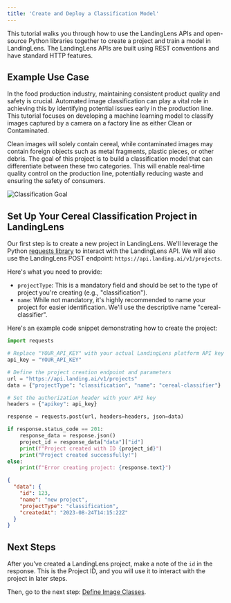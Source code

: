 ```yaml
---
title: 'Create and Deploy a Classification Model'
---
```

This tutorial walks you through how to use the LandingLens APIs and open-source Python libraries together to create a project and train a model in LandingLens. The LandingLens APIs are built using REST conventions and have standard HTTP features.

## Example Use Case
In the food production industry, maintaining consistent product quality and safety is crucial. Automated image classification can play a vital role in achieving this by identifying potential issues early in the production line. This tutorial focuses on developing a machine learning model to classify images captured by a camera on a factory line as either Clean or Contaminated.

Clean images will solely contain cereal, while contaminated images may contain foreign objects such as metal fragments, plastic pieces, or other debris. The goal of this project is to build a classification model that can differentiate between these two categories. This will enable real-time quality control on the production line, potentially reducing waste and ensuring the safety of consumers.

![Classification Goal](/images/goal.png)


## Set Up Your Cereal Classification Project in LandingLens

Our first step is to create a new project in LandingLens. We'll leverage the Python [requests library](https://pypi.org/project/requests/) to interact with the LandingLens API. We will also use the LandingLens POST endpoint: `https://api.landing.ai/v1/projects`.

Here's what you need to provide:

- `projectType`: This is a mandatory field and should be set to the type of project you're creating (e.g., "classification").
- `name`: While not mandatory, it's highly recommended to name your project for easier identification. We'll use the descriptive name "cereal-classifier".

Here's an example code snippet demonstrating how to create the project:

```py
import requests

# Replace "YOUR_API_KEY" with your actual LandingLens platform API key
api_key = "YOUR_API_KEY"

# Define the project creation endpoint and parameters
url = "https://api.landing.ai/v1/projects"
data = {"projectType": "classification", "name": "cereal-classifier"}

# Set the authorization header with your API key
headers = {"apikey": api_key}

response = requests.post(url, headers=headers, json=data)

if response.status_code == 201:
    response_data = response.json()
    project_id = response_data["data"]["id"]
    print(f"Project created with ID {project_id}")
    print("Project created successfully!")
else:
    print(f"Error creating project: {response.text}")
```

```json title="New Project Example Response"
{
  "data": {
    "id": 123,
    "name": "new project",
    "projectType": "classification",
    "createdAt": "2023-08-24T14:15:22Z"
  }
}
```

## Next Steps

After you’ve created a LandingLens project, make a note of the `id` in the response. This is the Project ID, and you will use it to interact with the project in later steps.

Then, go to the next step: [Define Image Classes](https://landing-ai.github.io/public-rest-api/tutorial/classes/).